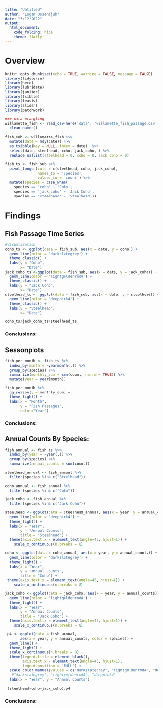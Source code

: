 ```yaml
---
title: "Untitled"
author: "Logan Ossentjuk"
date: "3/12/2022"
output: 
  html_document: 
    code_folding: hide
    theme: flatly
---
```




# Overview 

```r
knitr::opts_chunk$set(echo = TRUE, warning = FALSE, message = FALSE)
library(tidyverse)
library(here)
library(lubridate)
library(janitor)
library(tsibble)
library(feasts)
library(slider)
library(patchwork)
```

```r
### Data Wrangling 
willamette_fish <- read_csv(here('data', 'willamette_fish_passage.csv')) %>% 
  clean_names() 
  
fish_sub <- willamette_fish %>% 
  mutate(date = mdy(date)) %>%
  as_tsibble(key = NULL, index = date)  %>% 
  select(date, steelhead, coho, jack_coho, ) %>% 
  replace_na(list(steelhead = 0, coho = 0, jack_coho = 0))
  
fish_ts <- fish_sub %>% 
  pivot_longer(cols = c(steelhead, coho, jack_coho),
               names_to = 'species',
               values_to = 'count') %>%
  mutate(species = case_when(
    species == 'coho' ~ 'Coho',
    species == 'jack_coho' ~ 'Jack Coho',
    species == 'steelhead' ~ 'Steelhead'))
```

# Findings {.tabset .tabset-fade}

## Fish Passage Time Series
```r
#Visualization 
coho_ts <- ggplot(data = fish_sub, aes(x = date, y = coho)) +
  geom_line(color = 'darkslategrey') +
  theme_classic() +
  labs(y = "Coho",
       x= "Date")
jack_coho_ts <-ggplot(data = fish_sub, aes(x = date, y = jack_coho)) +
  geom_line(color = 'lightgoldenrod4') +
  theme_classic() +
  labs(y = "Jack Coho",
       x= "Date")
steelhead_ts <- ggplot(data = fish_sub, aes(x = date, y = steelhead)) +
  geom_line(color = 'deeppink4') +
  theme_classic() +
  labs(y = "Steelhead",
       x= "Date")

coho_ts/jack_coho_ts/steelhead_ts
```

### Conclusions:  


## Seasonplots
```r
fish_per_month <- fish_ts %>% 
  index_by(month = ~yearmonth(.)) %>% 
  group_by(species) %>% 
  summarize(monthly_sum = sum(count, na.rm = TRUE)) %>% 
  mutate(year = year(month))

fish_per_month %>% 
  gg_season(y = monthly_sum) +
  theme_light() +
  labs(x = "Month",
       y = "Fish Passages",
       color="Year") 

```

### Conclusions: 

## Annual Counts By Species: 

```r
fish_annual <- fish_ts %>% 
  index_by(year = ~year(.)) %>% 
  group_by(species) %>% 
  summarize(annual_counts = sum(count))

steelhead_annual <- fish_annual %>%
  filter(species %in% c("Steelhead"))

coho_annual <- fish_annual %>%
  filter(species %in% c("Coho"))

jack_coho <- fish_annual %>%
  filter(species %in% c("Jack Coho"))

steelhead <- ggplot(data = steelhead_annual, aes(x = year, y = annual_counts)) +
  geom_line(color = 'deeppink4') +
  theme_light() +
  labs(x = "Year",
       y = "Annual Counts",
       title = "Steelhead") +
  theme(axis.text.x = element_text(angle=45, hjust=1)) +
    scale_x_continuous(n.breaks = 8)

coho <- ggplot(data = coho_annual, aes(x = year, y = annual_counts)) +
  geom_line(color = 'darkslategrey') +
  theme_light() +
  labs(x = "Year",
       y = "Annual Counts",
       title = "Coho") +
 theme(axis.text.x = element_text(angle=45, hjust=1)) +
    scale_x_continuous(n.breaks = 8)

jack_coho <- ggplot(data = jack_coho, aes(x = year, y = annual_counts)) +
  geom_line(color = 'lightgoldenrod4') +
  theme_light() +
  labs(x = "Year",
       y = "Annual Counts",
       title = "Jack Coho") +
  theme(axis.text.x = element_text(angle=45, hjust=1)) +
    scale_x_continuous(n.breaks = 8)

 p4 <- ggplot(data = fish_annual, 
       aes(x = year, y = annual_counts, color = species)) +  
  geom_line() +
  theme_light() +
  scale_x_continuous(n.breaks = 8) +
  theme(legend.title = element_blank(),
        axis.text.x = element_text(angle=45, hjust=1),
        legend.position = 'NULL') +
  scale_color_manual(values = c("darkslategrey", "lightgoldenrod4", "deeppink4")) +  
   #"darkslategrey", "lightgoldenrod4", "deeppink4"
  labs(x = "Year", y = "Annual Counts")
 
 (steelhead+coho+jack_coho)/p4

```

### Conclusions:
